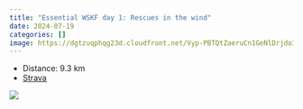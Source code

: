 ```yaml
---
title: "Essential WSKF day 1: Rescues in the wind"
date: 2024-07-19
categories: []
image: https://dgtzuqphqg23d.cloudfront.net/Vyp-PBTQtZaeruCn1GeNlDrjdoIaL7UVi_kf20TuXiY-768x433.jpg
---
```


- Distance: 9.3 km
- [Strava](https://www.strava.com/activities/11928137126)



![](https://dgtzuqphqg23d.cloudfront.net/Vyp-PBTQtZaeruCn1GeNlDrjdoIaL7UVi_kf20TuXiY-768x433.jpg)



